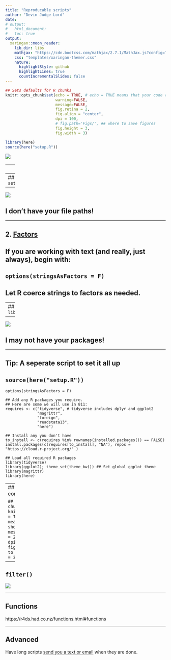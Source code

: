 ```yaml
---
title: "Reproducable scripts"
author: "Devin Judge-Lord"
date: 
# output: 
#   html_document:
#   toc: true
output:
  xaringan::moon_reader:
    lib_dir: libs
    mathjax: "https://cdn.bootcss.com/mathjax/2.7.1/MathJax.js?config=TeX-AMS_HTML"
    css: "templates/xaringan-themer.css"
    nature:
      highlightStyle: github
      highlightLines: true
      countIncrementalSlides: false
---
```


```r
## Sets defaults for R chunks
knitr::opts_chunk$set(echo = TRUE, # echo = TRUE means that your code will show
                      warning=FALSE,
                      message=FALSE,
                      fig.retina = 2,
                      fig.align = "center", 
                      dpi = 100,
                      # fig.path='Figs/', ## where to save figures
                      fig.height = 3,
                      fig.width = 3)

library(here)
source(here("setup.R"))
```



![](https://imgs.xkcd.com/comics/exploits_of_a_mom.png)

---
class: center inverse

## How to break a research project

![](https://media.giphy.com/media/xUA7aLL1iKj62wBYTC/giphy.gif)

---
## 1. `setwd("C:\Users\path\that\only\I\have"`


--

![](https://media.giphy.com/media/146SJ7jy4BFXHy/giphy.gif)

## I don't have your file paths!

---

## 2. [Factors](https://www.r-bloggers.com/factors-are-not-first-class-citizens-in-r/)

## If you are working with text (and really, just always), begin with:
## `options(stringsAsFactors = F)`
## Let R coerce strings to factors as needed.

---
## 3 
### `library(SomoneoneOnTheInternetWroteThis)`

--

![](https://media.giphy.com/media/l2R05FZf4dVOrgIaQ/giphy.gif)

## I may not have your packages!

---

## Tip: A seperate script to set it all up
## `source(here("setup.R"))`

```
options(stringsAsFactors = F)

## Add any R packages you require. 
## Here are some we will use in 811:
requires <- c("tidyverse", # tidyverse includes dplyr and ggplot2
              "magrittr",
              "foreign",
              "readstata13",
              "here")

## Install any you don't have
to_install <- c(requires %in% rownames(installed.packages()) == FALSE)
install.packages(c(requires[to_install], "NA"), repos = "https://cloud.r-project.org/" )
```


```
## Load all required R packages
library(tidyverse)
library(ggplot2); theme_set(theme_bw()) ## Set global ggplot theme
library(magrittr)
library(here)
```

---
## `source(here("setup.R"))` continued:

```
## Set defaults for R chunks
knitr::opts_chunk$set(echo = TRUE, # echo = TRUE means that your code will show
                      warning=FALSE,
                      message=FALSE,
                      fig.retina = 2,
                      fig.align = "center", 
                      dpi = 100,
                      # fig.path='Figs/', ## where to save figures
                      fig.height = 3,
                      fig.width = 3)
```

---

## `filter()`

![](https://media.giphy.com/media/rwsDkSEQyTxPW/giphy.gif)

---

## Functions 

https://r4ds.had.co.nz/functions.html#functions

---


## Advanced
Have long scripts [send you a text or email](https://github.com/jennybc/send-email-with-r) when they are done.


